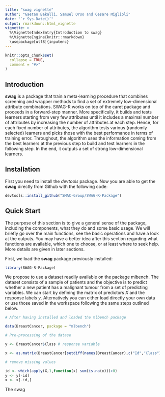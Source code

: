 ```yaml
---
title: "swag vignette"
author: "Gaetan Bakalli, Samuel Orso and Cesare Miglioli"
date: "`r Sys.Date()`"
output: rmarkdown::html_vignette
vignette: >
  %\VignetteIndexEntry{Introduction to swag}
  %\VignetteEngine{knitr::rmarkdown}
  \usepackage[utf8]{inputenc}
---
```


```r
knitr::opts_chunk$set(
  collapse = TRUE,
  comment = "#>"
)
```


## Introduction 

**swag** is a package that train a meta-learning procedure that combines screening and wrapper methods to find a set of extremely low-dimensional attribute combinations. SWAG-R works on top of the caret package and proceeds in a forward-step manner. More specifically, it builds and tests learners starting from very few attributes until it includes a maximal number of attributes by increasing the number of attributes at each step. Hence, for each fixed number of attributes, the algorithm tests various (randomly selected) learners and picks those with the best performance in terms of training error. Throughout, the algorithm uses the information coming from the best learners at the previous step to build and test learners in the following step. In the end, it outputs a set of strong low-dimensional learners.

## Installation

First you need to install the *devtools* package. Now you are able to get the **swag** directly from Github with the following code:

```r

devtools::install_github("SMAC-Group/SWAG-R-Package")

```

## Quick Start

The purpose of this section is to give a general sense of the package, including the components, what they do and some basic usage. We will briefly go over the main functions, see the basic operations and have a look at the outputs. You may have a better idea after this section regarding what functions are available, which one to choose, or at least where to seek help. More details are given in later sections.

First, we load the **swag** package previously installed:

```r

library(SWAG-R-Package)

```

We propose to use a dataset readily available on the package mlbench. The dataset consists of a sample of patients and the objective is to predict whether a new patient has a malignant tumour from a set of predicting variables. We can start by defining the matrix of predictors $X$ and the response labels $y$. Alternatively you can either load directly your own data or use those saved in the workspace following the same steps outlined below. 

```r

# After having installed and loaded the mlbench package

data(BreastCancer, package = "mlbench")

# Pre-processing of the datase

y <- BreastCancer$Class # response variable

x <- as.matrix(BreastCancer[setdiff(names(BreastCancer),c("Id","Class"))]) # matrix of predictors

# remove missing values

id <- which(apply(X,1,function(x) sum(is.na(x)))>0)
y <- y[-id]
x <- x[-id,]


```

The swag \code{swagcontrol()}


